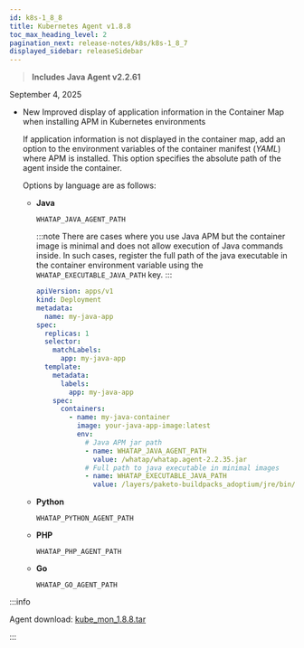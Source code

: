 ```yaml
---
id: k8s-1_8_8
title: Kubernetes Agent v1.8.8
toc_max_heading_level: 2
pagination_next: release-notes/k8s/k8s-1_8_7
displayed_sidebar: releaseSidebar
---
```


> **Includes Java Agent v2.2.61**

September 4, 2025

- <Status priority='1'>New</Status> Improved display of application information in the Container Map when installing APM in Kubernetes environments  

    If application information is not displayed in the container map, add an option to the environment variables of the container manifest (*YAML*) where APM is installed. This option specifies the absolute path of the agent inside the container.

    Options by language are as follows:

    - **Java**

        `WHATAP_JAVA_AGENT_PATH`

        :::note
        There are cases where you use Java APM but the container image is minimal and does not allow execution of Java commands inside. In such cases, register the full path of the java executable in the container environment variable using the `WHATAP_EXECUTABLE_JAVA_PATH` key.
        :::

        ```yaml title="Java example"
        apiVersion: apps/v1
        kind: Deployment
        metadata:
          name: my-java-app
        spec:
          replicas: 1
          selector:
            matchLabels:
              app: my-java-app
          template:
            metadata:
              labels:
                app: my-java-app
            spec:
              containers:
                - name: my-java-container
                  image: your-java-app-image:latest
                  env:
                    # Java APM jar path
                    - name: WHATAP_JAVA_AGENT_PATH
                      value: /whatap/whatap.agent-2.2.35.jar
                    # Full path to java executable in minimal images
                    - name: WHATAP_EXECUTABLE_JAVA_PATH
                      value: /layers/paketo-buildpacks_adoptium/jre/bin/java
        ```

    - **Python**

        `WHATAP_PYTHON_AGENT_PATH`

    - **PHP**

        `WHATAP_PHP_AGENT_PATH`

    - **Go**

        `WHATAP_GO_AGENT_PATH`

:::info

Agent download: [kube_mon_1.8.8.tar](https://repo.whatap.io/docker/kube_mon_1.8.8.tar)

:::